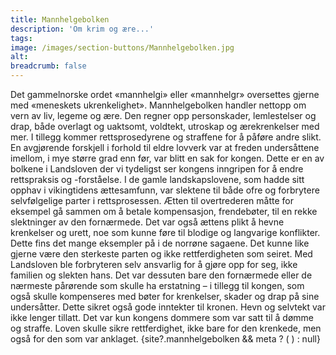 ```yaml
---
title: Mannhelgebolken
description: 'Om krim og ære...'
tags:
image: /images/section-buttons/Mannhelgebolken.jpg
alt: 
breadcrumb: false
---
```



<SitatHero 
    title= 'Fra Mannhelge&shy;bolken'
    ingress='«… det er lovene som straffer …»'  
    footer='Mannhelgeboken, kapittel 17'
/>

<Spacer height={12} />

<Container stil="firstletter text-left text-xl" columns='2' margin={0}>
   Det gammelnorske ordet «mannhelgi» eller «mannhelgr» oversettes gjerne med «meneskets ukrenkelighet». Mannhelgebolken handler nettopp om vern av liv, legeme og ære. Den regner opp personskader, lemlestelser og drap, både overlagt og uaktsomt, voldtekt, utroskap og ærekrenkelser med mer. I tillegg kommer rettsprosedyrene og straffene for å påføre andre slikt. En avgjørende forskjell i forhold til eldre lovverk var at freden undersåttene imellom, i mye større grad enn før, var blitt en sak for kongen. Dette er en av bolkene i Landsloven der vi tydeligst ser kongens inngripen for å endre rettspraksis og -forståelse. I de gamle landskapslovene, som hadde sitt opphav i vikingtidens ættesamfunn, var slektene til både ofre og forbrytere selvfølgelige parter i rettsprosessen. Ætten til overtrederen måtte for eksempel gå sammen om å betale kompensasjon, frendebøter, til en rekke slektninger av den fornærmede. Det var også ættens plikt å hevne krenkelser og urett, noe som kunne føre til blodige og langvarige konflikter. Dette fins det mange eksempler på i de norrøne sagaene. Det kunne like gjerne være den sterkeste parten og ikke rettferdigheten som seiret. Med Landsloven ble forbryteren selv ansvarlig for å gjøre opp for seg, ikke familien og slekten hans. Det var dessuten bare den fornærmede eller de nærmeste pårørende som skulle ha erstatning – i tillegg til kongen, som også skulle kompenseres med bøter for krenkelser, skader og drap på sine undersåtter. Dette sikret også gode inntekter til kronen. Hevn og selvtekt var ikke lenger tillatt. Det var kun kongens dommere som var satt til å dømme og straffe. Loven skulle sikre rettferdighet, ikke bare for den krenkede, men også for den som var anklaget.
</Container>

<Container>
    <Spacer height={10}/>
    {site?.mannhelgebolken && meta ? (
    <SubTextsCards items={site.mannhelgebolken} meta={meta}  />
  ) : null}
</Container>
